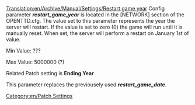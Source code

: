 [[Translation:en/Archive/Manual/Settings/Restart game year]]
Config parameter '''''restart_game_year''''' is located in the [NETWORK] section of the OPENTTD.cfg.  The value set to this parameter represents the year the server will restart. If the value is set to zero (0) the game will run until it is manually reset.  When set, the server will perform a restart on January 1st of value.

Min Value: ???

Max Value: 5000000 (?)

Related Patch setting is '''Ending Year'''

This parameter replaces the previousely used '''''restart_game_date'''''.

[[Category:en/Patch Settings]]